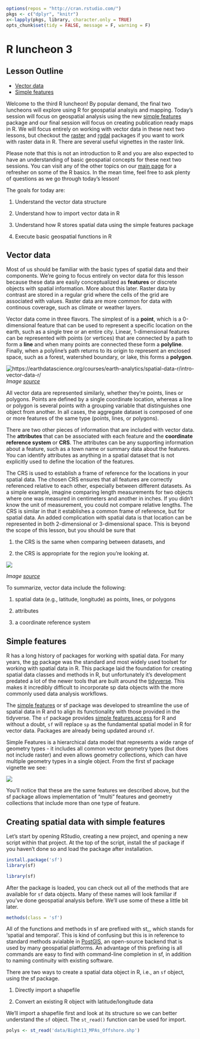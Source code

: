 
```r
options(repos = "http://cran.rstudio.com/")
pkgs <- c("dplyr", "knitr")
x<-lapply(pkgs, library, character.only = TRUE)
opts_chunk$set(tidy = FALSE, message = F, warning = F)
```

# R luncheon 3

## Lesson Outline

* [Vector data]
* [Simple features]

Welcome to the third R luncheon!  By popular demand, the final two luncheons will explore using R for geospatial analsyis and mapping.  Today's session will focus on geospatial analysis using the new [simple features](https://r-spatial.github.io/sf/) package and our final session will focus on creating publication ready maps in R.  We will focus entirely on working with vector data in these next two lessons, but checkout the [raster](https://cran.r-project.org/web/packages/raster/) and [rgdal](https://cran.r-project.org/web/packages/rgdal/index.html) packages if you want to work with raster data in R.  There are several useful vignettes in the raster link.

Please note that this is not an introduction to R and you are also expected to have an understanding of basic geospatial concepts for these next two sessions. You can visit any of the other topics on our [main page](index.html) for a refresher on some of the R basics. In the mean time, feel free to ask plenty of questions as we go through today's lesson!

The goals for today are:

1) Understand the vector data structure

1) Understand how to import vector data in R

1) Understand how R stores spatial data using the simple features package

1) Execute basic geospatial functions in R

## Vector data

Most of us should be familiar with the basic types of spatial data and their components.  We're going to focus entirely on vector data for this lesson because these data are easily conceptualized as __features__ or discrete objects with spatial information.  More about this later.  Raster data by contrast are stored in a regular grid where the cells of the grid are associated with values.  Raster data are more common for data with continous coverage, such as climate or weather layers.  

Vector data come in three flavors.  The simplest of is a __point__, which is a 0-dimensional feature that can be used to represent a specific location on the earth, such as a single tree or an entire city. Linear, 1-dimensional features can be represented with points (or vertices) that are connected by a path to form a __line__ and when many points are connected these form a __polyline__. Finally, when a polyline's path returns to its origin to represent an enclosed space, such as a forest, watershed boundary, or lake, this forms a __polygon__.

![https://earthdatascience.org/courses/earth-analytics/spatial-data-r/intro-vector-data-r/](figure/pts-lines-polys.png)
*Image [source](https://earthdatascience.org/courses/earth-analytics/spatial-data-r/intro-vector-data-r/)*

All vector data are represented similarly, whether they're points, lines or polygons.  Points are defined by a single coordinate location, whereas a line or polygon is several points with a grouping variable that distinguishes one object from another. In all cases, the aggregate dataset is composed of one or more features of the same type (points, lines, or polygons).

There are two other pieces of information that are included with vector data.  The __attributes__ that can be associated with each feature and the __coordinate reference system__ or __CRS__.  The attributes can be any supporting information about a feature, such as a town name or summary data about the features.  You can identify attributes as anything in a spatial dataset that is not explicitly used to define the location of the features.  

The CRS is used to establish a frame of reference for the locations in your spatial data.  The chosen CRS ensures that all features are correctly referenced relative to each other, especially between different datasets.  As a simple example, imagine comparing length measurements for two objects where one was measured in centimeters and another in inches.  If you didn't know the unit of measurement, you could not compare relative lengths.  The CRS is similar in that it establishes a common frame of reference, but for spatial data.  An added complication with spatial data is that location can be represented in both 2-dimensional or 3-dimensional space. This is beyond the scope of this lesson, but you should be sure that

1) the CRS is the same when comparing between datasets, and 

1) the CRS is appropriate for the region you're looking at.    

![](figure/crs-comparisons.jpg) 

*Image [source](https://nceas.github.io/oss-lessons/spatial-data-gis-law/1-mon-spatial-data-intro.html)*

To summarize, vector data include the following:

1) spatial data (e.g., latitude, longitude) as points, lines, or polygons

1) attributes

1) a coordinate reference system

## Simple features

R has a long history of packages for working with spatial data.  For many years, the [sp](https://cran.r-project.org/web/packages/sp/index.html) package was the standard and most widely used toolset for working with spatial data in R. This package laid the foundation for creating spatial data classes and methods in R, but unfortunately it's development predated a lot of the newer tools that are built around the [tidyverse](https://www.tidyverse.org/).  This makes it incredibly difficult to incorporate sp data objects with the more commonly used data analysis workflows.  

The [simple features](https://r-spatial.github.io/sf/) or sf package was developed to streamline the use of spatial data in R and to align its functionality with those provided in the tidyverse.  The `sf` package provides [simple features access](https://en.wikipedia.org/wiki/Simple_Features) for R and without a doubt, `sf` will replace `sp` as the fundamental spatial model in R for vector data. Packages are already being updated around `sf`. 

Simple Features is a hierarchical data model that represents a wide range of geometry types - it includes all common vector geometry types (but does not include raster) and even allows geometry collections, which can have multiple geometry types in a single object. From the first sf package vignette we see:

![](figure/sf_objects.png)

You'll notice that these are the same features we described above, but the sf package allows implementation of "multi" features and geometry collections that include more than one type of feature.

## Creating spatial data with simple features

Let's start by opening RStudio, creating a new project, and opening a new script within that project.  At the top of the script, install the sf package if you haven't done so and load the package after installation.

```r
install.package('sf')
library(sf)
```
```r
library(sf)
```

After the package is loaded, you can check out all of the methods that are available for `sf` data objects.  Many of these names will look familiar if you've done geospatial analysis before.  We'll use some of these a little bit later.

```r
methods(class = 'sf')
```

All of the functions and methods in sf are prefixed with st_, which stands for ‘spatial and temporal’.  This is kind of confusing but this is in reference to standard methods avialable in [PostGIS](https://en.wikipedia.org/wiki/PostGIS), an open-source backend that is used by many geospatial platforms.  An advantage of this prefixing is all commands are easy to find with command-line completion in sf, in addition to naming continuity with existing software.

There are two ways to create a spatial data object in R, i.e., an `sf` object, using the sf package.

1) Directly import a shapefile

1) Convert an existing R object with latitude/longitude data

We'll import a shapefile first and look at its structure so we can better understand the `sf` object.  The `st_read()` function can be used for import.

```r
polys <- st_read('data/Bight13_MPAs_Offshore.shp')
```






